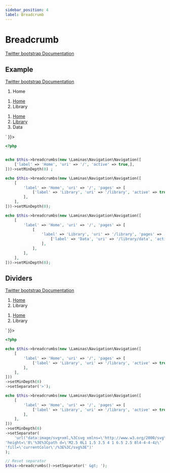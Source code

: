 ```yaml
---
sidebar_position: 4
label: Breadcrumb
---
```



# Breadcrumb

[Twitter bootstrap Documentation](https://getbootstrap.com/docs/5.1/components/breadcrumb/)

## Example

[Twitter bootstrap Documentation](https://getbootstrap.com/docs/5.1/components/breadcrumb/#example)

<Tabs>
<TabItem value="result" label="Result" default>
  <HtmlCode bootstrapVersion="5.1">
      <div dangerouslySetInnerHTML={{ __html: `<nav aria-label="breadcrumb">
    <ol class="breadcrumb"><li aria-current="page" class="active breadcrumb-item">Home</li></ol>
</nav>
<nav aria-label="breadcrumb">
    <ol class="breadcrumb">
        <li class="breadcrumb-item"><a href="/">Home</a></li>
        <li aria-current="page" class="active breadcrumb-item">Library</li>
    </ol>
</nav>
<nav aria-label="breadcrumb">
    <ol class="breadcrumb">
        <li class="breadcrumb-item"><a href="/">Home</a></li>
        <li class="breadcrumb-item"><a href="/library">Library</a></li>
        <li aria-current="page" class="active breadcrumb-item">Data</li>
    </ol>
</nav>` }}></div>
  </HtmlCode>
</TabItem>
<TabItem value="source" label="Source">

```php
<?php


echo $this->breadcrumbs(new \Laminas\Navigation\Navigation([
    ['label' => 'Home', 'uri' => '/', 'active' => true,],
]))->setMinDepth(0) ;

echo $this->breadcrumbs(new \Laminas\Navigation\Navigation([
    [
        'label' => 'Home', 'uri' => '/', 'pages' => [
            ['label' => 'Library', 'uri' => '/library', 'active' => true],
        ],
    ],
]))->setMinDepth(0);

echo $this->breadcrumbs(new \Laminas\Navigation\Navigation([
    [
        'label' => 'Home', 'uri' => '/', 'pages' => [
            [
                'label' => 'Library', 'uri' => '/library', 'pages' => [
                    ['label' => 'Data', 'uri' => '/library/data', 'active' => true],
                ],
            ],
        ],
    ],
]))->setMinDepth(0);
```

</TabItem>
</Tabs>

## Dividers

[Twitter bootstrap Documentation](https://getbootstrap.com/docs/5.1/components/breadcrumb/#dividers)

<Tabs>
<TabItem value="result" label="Result" default>
  <HtmlCode bootstrapVersion="5.1">
      <div dangerouslySetInnerHTML={{ __html: `<nav aria-label="breadcrumb" style="--bs-breadcrumb-divider: '&gt;';">
    <ol class="breadcrumb">
        <li class="breadcrumb-item"><a href="/">Home</a></li>
        <li aria-current="page" class="active breadcrumb-item">Library</li>
    </ol>
</nav>
<nav aria-label="breadcrumb" style="--bs-breadcrumb-divider: url(&quot;data:image/svg+xml,%3Csvg xmlns='http://www.w3.org/2000/svg' width='8' height='8'%3E%3Cpath d='M2.5 0L1 1.5 3.5 4 1 6.5 2.5 8l4-4-4-4z' fill='currentColor'/%3E%3C/svg%3E&quot;);">
    <ol class="breadcrumb">
        <li class="breadcrumb-item"><a href="/">Home</a></li>
        <li aria-current="page" class="active breadcrumb-item">Library</li>
    </ol>
</nav>` }}></div>
  </HtmlCode>
</TabItem>
<TabItem value="source" label="Source">

```php
<?php

echo $this->breadcrumbs(new \Laminas\Navigation\Navigation([
    [
        'label' => 'Home', 'uri' => '/', 'pages' => [
            ['label' => 'Library', 'uri' => '/library', 'active' => true],
        ],
    ],
]))
->setMinDepth(0)
->setSeparator('>');

echo $this->breadcrumbs(new \Laminas\Navigation\Navigation([
    [
        'label' => 'Home', 'uri' => '/', 'pages' => [
            ['label' => 'Library', 'uri' => '/library', 'active' => true],
        ],
    ],
]))
->setMinDepth(0)
->setSeparator(
    'url("data:image/svg+xml,%3Csvg xmlns=\'http://www.w3.org/2000/svg\' width=\'8\' ' .
'height=\'8\'%3E%3Cpath d=\'M2.5 0L1 1.5 3.5 4 1 6.5 2.5 8l4-4-4-4z\' ' .
'fill=\'currentColor\'/%3E%3C/svg%3E")'
);

// Reset separator
$this->breadcrumbs()->setSeparator(' &gt; ');
```

</TabItem>
</Tabs>

